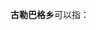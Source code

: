 '''古勒巴格乡'''可以指：
{{PRC admin/disambig|65/28/23/206/000|65/29/24/200/000|65/31/24/202/000|65/31/25/200/000}}
{{disambig|cat=五字中国乡名消歧义}}